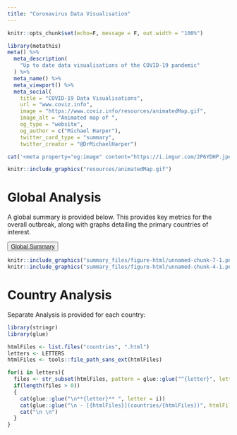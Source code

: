 ```yaml
---
title: "Coronavirus Data Visualisation"
---
```

<!-- README.md is generated from README.Rmd. Please edit that file -->

```r
knitr::opts_chunk$set(echo=F, message = F, out.width = "100%")
```

```r
library(metathis)
meta() %>%
  meta_description(
    "Up to date data visualisations of the COVID-19 pandemic"
  ) %>% 
  meta_name() %>% 
  meta_viewport() %>% 
  meta_social(
    title = "COVID-19 Data Visualisations",
    url = "www.coviz.info",
    image = "https://www.coviz.info/resources/animatedMap.gif",
    image_alt = "Animated map of ",
    og_type = "website",
    og_author = c("Michael Harper"),
    twitter_card_type = "summary",
    twitter_creator = "@DrMichaelHarper")

cat('<meta property="og:image" content="https://i.imgur.com/2P6YDHP.jpeg" />')
```


```r
knitr::include_graphics("resources/animatedMap.gif")
```

# Global Analysis

A global summary is provided below. This provides key metrics for the overall outbreak, along with graphs detailing the primary countries of interest. 

<button type="button" class="btn btn-primary">[Global Summary](summary)</button>

```r
knitr::include_graphics("summary_files/figure-html/unnamed-chunk-7-1.png")
knitr::include_graphics("summary_files/figure-html/unnamed-chunk-4-1.png")
```

# Country Analysis

Separate Analysis is provided for each country:

```r
library(stringr)
library(glue)

htmlFiles <- list.files("countries", ".html")
letters <- LETTERS
htmlFiles <- tools::file_path_sans_ext(htmlFiles)

for(i in letters){
  files <- str_subset(htmlFiles, pattern = glue::glue("^{letter}", letter = i))
  if(length(files > 0))
  {
    cat(glue::glue("\n**{letter}** ", letter = i))
    cat(glue::glue("\n - [{htmlFiles}](countries/{htmlFiles})", htmlFiles = files))
    cat("\n \n")
  }
}
```
